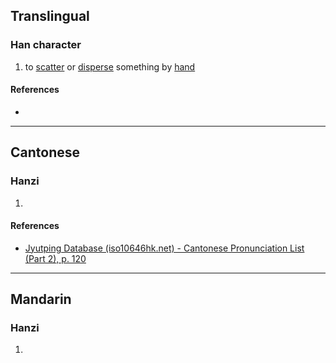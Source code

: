 {{character info}}
==Translingual==

===Han character===
{{Han char|rn=66|rad=攴|as=08|sn=12|four=92861|canj=FFYE|ids=⿰炎攴}}

# to [[scatter]] or [[disperse]] something by [[hand]]

====References====
* {{Han ref|kx=0473.050|dkj=13273|dj=0826.070|hdz=21465.090|uh=6565|ud=25957|bh=D978|bd=55672}}

----

==Cantonese==

===Hanzi===
{{yue-hanzi|jyut=[[jim6]]|y=yim6}}

# {{rfdef|yue|sort=攴08}}

====References====
* [http://www.iso10646hk.net/jp/document/download.jsp Jyutping Database (iso10646hk.net) - Cantonese Pronunciation List (Part 2), p. 120]

----

==Mandarin==

===Hanzi===
{{cmn-hanzi|pin=[[yàn]] ([[yan4]])|wg=yen<sup>4</sup>}}

# {{rfdef|cmn|sort=攴08}}